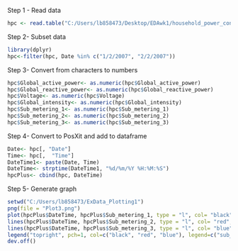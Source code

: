 Step 1 - Read data

```r
hpc <- read.table("C:/Users/lb858473/Desktop/EDAwk1/household_power_consumption.txt", sep=";", dec=",", header = TRUE, stringsAsFactor=F)

```

Step 2- Subset data

```r
library(dplyr)
hpc<-filter(hpc, Date %in% c("1/2/2007", "2/2/2007"))
```

Step 3- Convert from characters to numbers

```r
hpc$Global_active_power<- as.numeric(hpc$Global_active_power)
hpc$Global_reactive_power<- as.numeric(hpc$Global_reactive_power)
hpc$Voltage<- as.numeric(hpc$Voltage)
hpc$Global_intensity<- as.numeric(hpc$Global_intensity)
hpc$Sub_metering_1<- as.numeric(hpc$Sub_metering_1)
hpc$Sub_metering_2<- as.numeric(hpc$Sub_metering_2)
hpc$Sub_metering_3<- as.numeric(hpc$Sub_metering_3)

```

Step 4- Convert to PosXit and add to dataframe

```r
Date<- hpc[, "Date"]
Time<- hpc[,  "Time"]
DateTime1<- paste(Date, Time)
DateTime<- strptime(DateTime1, "%d/%m/%Y %H:%M:%S")
hpcPlus<- cbind(hpc, DateTime)
```

Step 5- Generate graph

```r
setwd("C:/Users/lb858473/ExData_Plotting1")
png(file = "Plot3.png")
plot(hpcPlus$DateTime, hpcPlus$Sub_metering_1, type = "l", col= "black", lwd = 1, ylab = "Energy sub metering", xlab = "Date/time")
lines(hpcPlus$DateTime, hpcPlus$Sub_metering_2, type = "l", col= "red", lwd = 1)
lines(hpcPlus$DateTime, hpcPlus$Sub_metering_3, type = "l", col= "blue", lwd = 1)
legend("topright", pch=1, col=c("black", "red", "blue"), legend=c("sub_metering_1", "sub_metering_2","sub_metering_3"))
dev.off()
```

